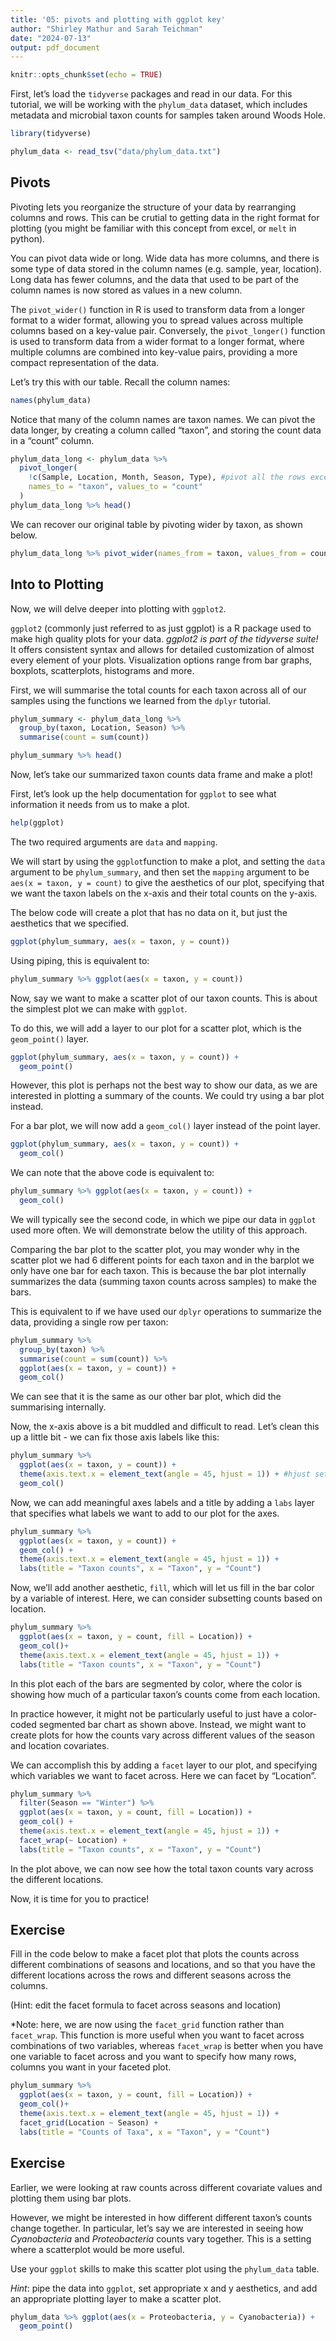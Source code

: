 ```yaml
---
title: '05: pivots and plotting with ggplot key'
author: "Shirley Mathur and Sarah Teichman"
date: "2024-07-13"
output: pdf_document
---
```


```r
knitr::opts_chunk$set(echo = TRUE)
```

First, let's load the `tidyverse` packages and read in our data. For this tutorial, we will be working with the `phylum_data` dataset, which includes metadata and microbial taxon counts for samples taken around Woods Hole.

```r
library(tidyverse)
```

```r
phylum_data <- read_tsv("data/phylum_data.txt")
```

## Pivots

Pivoting lets you reorganize the structure of your data by rearranging columns and rows. This can be crutial to getting data in the right format for plotting (you might be familiar with this concept from excel, or `melt` in python).

You can pivot data wide or long. Wide data has more columns, and there is some type of data stored in the column names (e.g. sample, year, location). Long data has fewer columns, and the data that used to be part of the column names is now stored as values in a new column.

The `pivot_wider()` function in R is used to transform data from a longer format to a wider format, allowing you to spread values across multiple columns based on a key-value pair. Conversely, the `pivot_longer()` function is used to transform data from a wider format to a longer format, where multiple columns are combined into key-value pairs, providing a more compact representation of the data.

Let's try this with our table. Recall the column names:

```r
names(phylum_data)
```

Notice that many of the column names are taxon names. We can pivot the data longer, by creating a column called "taxon", and storing the count data in a "count" column.

```r
phylum_data_long <- phylum_data %>% 
  pivot_longer(
    !c(Sample, Location, Month, Season, Type), #pivot all the rows except for the sample metadata
    names_to = "taxon", values_to = "count"
  )
phylum_data_long %>% head()
```

We can recover our original table by pivoting wider by taxon, as shown below.

```r
phylum_data_long %>% pivot_wider(names_from = taxon, values_from = count) %>% head()
```

## Into to Plotting 

Now, we will delve deeper into plotting with `ggplot2`.
 
`ggplot2` (commonly just referred to as just ggplot) is a R package used to make high quality plots for your data. *ggplot2 is part of the tidyverse suite!* It offers consistent syntax and allows for detailed customization of almost every element of your plots. Visualization options range from bar graphs, boxplots, scatterplots, histograms and more. 

First, we will summarise the total counts for each taxon across all of our samples using the functions we learned from the `dplyr` tutorial.

```r
phylum_summary <- phylum_data_long %>%
  group_by(taxon, Location, Season) %>%
  summarise(count = sum(count))

phylum_summary %>% head()
```

Now, let's take our summarized taxon counts data frame and make a plot!

First, let's look up the help documentation for `ggplot` to see what information
it needs from us to make a plot.

```r
help(ggplot)
```

The two required arguments are `data` and `mapping`.

We will start by using the `ggplot`function to make a plot, and setting the `data` argument to be `phylum_summary`, and then set the `mapping` argument to be `aes(x = taxon, y = count)` to give the aesthetics of our plot, specifying that we want the taxon labels on the x-axis and their total counts on the y-axis.

The below code will create a plot that has no data on it, but just the aesthetics that we specified.

```r
ggplot(phylum_summary, aes(x = taxon, y = count)) 
```

Using piping, this is equivalent to:

```r
phylum_summary %>% ggplot(aes(x = taxon, y = count)) 
```

Now, say we want to make a scatter plot of our taxon counts. This is about the simplest plot we can make with `ggplot`.

To do this, we will add a layer to our plot for a scatter plot, which is the
`geom_point()` layer.

```r
ggplot(phylum_summary, aes(x = taxon, y = count)) + 
  geom_point()
```

However, this plot is perhaps not the best way to show our data, as we are interested in plotting a summary of the counts. We could try using a bar plot instead.

For a bar plot, we will now add a `geom_col()` layer instead of the point layer.

```r
ggplot(phylum_summary, aes(x = taxon, y = count)) +
  geom_col()
```

We can note that the above code is equivalent to:

```r
phylum_summary %>% ggplot(aes(x = taxon, y = count)) +
  geom_col()
```

We will typically see the second code, in which we pipe our data in `ggplot` used more often. We will demonstrate below the utility of this approach.

Comparing the bar plot to the scatter plot, you may wonder why in the scatter plot we had 6 different points for each taxon and in the barplot we only have one bar for each taxon. This is because the bar plot internally summarizes the data (summing taxon counts across samples) to make the bars.

This is equivalent to if we have used our `dplyr` operations to summarize the data, providing a single row per taxon:

```r
phylum_summary %>%
  group_by(taxon) %>%
  summarise(count = sum(count)) %>%
  ggplot(aes(x = taxon, y = count)) +
  geom_col()
```

We can see that it is the same as our other bar plot, which did the summarising internally.
 
Now, the x-axis above is a bit muddled and difficult to read. Let's clean this up a little bit - we can fix those axis labels like this:

```r
phylum_summary %>% 
  ggplot(aes(x = taxon, y = count)) +
  theme(axis.text.x = element_text(angle = 45, hjust = 1)) + #hjust sets the alignment of the text.
  geom_col()
```

Now, we can add meaningful axes labels and a title by adding a `labs` layer that specifies what labels we want to add to our plot for the axes.

```r
phylum_summary %>% 
  ggplot(aes(x = taxon, y = count)) +
  geom_col() +
  theme(axis.text.x = element_text(angle = 45, hjust = 1)) + 
  labs(title = "Taxon counts", x = "Taxon", y = "Count")
```

Now, we'll add another aesthetic, `fill`, which will let us fill in the bar color by a variable of interest. Here, we can consider subsetting counts based on location.

```r
phylum_summary %>% 
  ggplot(aes(x = taxon, y = count, fill = Location)) +
  geom_col()+
  theme(axis.text.x = element_text(angle = 45, hjust = 1)) + 
  labs(title = "Taxon counts", x = "Taxon", y = "Count")
```

In this plot each of the bars are segmented by color, where the color is showing how much of a particular taxon's counts come from each location.

In practice however, it might not be particularly useful to just have a color-coded segmented bar chart as shown above. Instead, we might want to create plots for how the counts vary across different values of the season and location covariates.

We can accomplish this by adding a `facet` layer to our plot, and specifying which variables we want to facet across. Here we can facet by "Location".

```r
phylum_summary %>% 
  filter(Season == "Winter") %>%
  ggplot(aes(x = taxon, y = count, fill = Location)) +
  geom_col() +
  theme(axis.text.x = element_text(angle = 45, hjust = 1)) + 
  facet_wrap(~ Location) +
  labs(title = "Taxon counts", x = "Taxon", y = "Count")
```

In the plot above, we can now see how the total taxon counts vary across the different locations.

Now, it is time for you to practice!

## Exercise

Fill in the code below to make a facet plot that plots the counts across different combinations of seasons and locations, and so that you have the different locations across the rows and different seasons across the columns.

(Hint: edit the facet formula to facet across seasons and location)

*Note: here, we are now using the `facet_grid` function rather than `facet_wrap`. This function is more useful when you want to facet across combinations of two variables, whereas `facet_wrap` is better when you have one variable to facet across and you want to specify how many rows, columns you want in your faceted plot.


```r
phylum_summary %>% 
  ggplot(aes(x = taxon, y = count, fill = Location)) +
  geom_col()+
  theme(axis.text.x = element_text(angle = 45, hjust = 1)) + 
  facet_grid(Location ~ Season) +
  labs(title = "Counts of Taxa", x = "Taxon", y = "Count")
```

## Exercise

Earlier, we were looking at raw counts across different covariate values and plotting them using bar plots. 

However, we might be interested in how different different taxon's counts change together. In particular, let's say we are interested in seeing how *Cyanobacteria* and *Proteobacteria* counts vary together. This is a setting where a scatterplot would be more useful.

Use your `ggplot` skills to make this scatter plot using the `phylum_data` table.

*Hint*: pipe the data into `ggplot`, set appropriate x and y aesthetics, and add an appropriate plotting layer to make a scatter plot.

```r
phylum_data %>% ggplot(aes(x = Proteobacteria, y = Cyanobacteria)) +
  geom_point()
```
